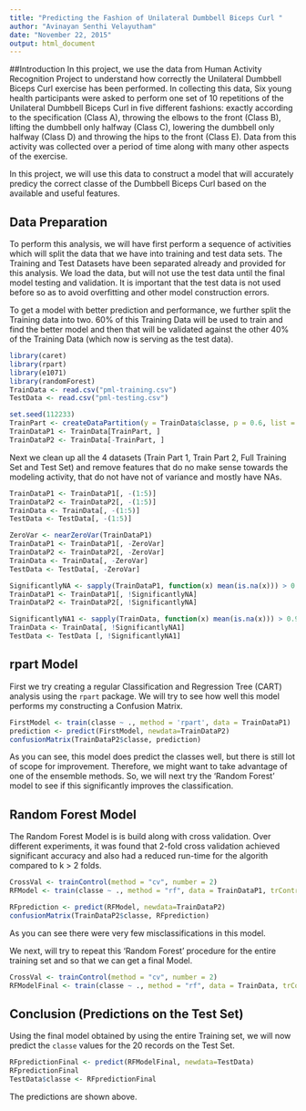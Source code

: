 ```yaml
---
title: "Predicting the Fashion of Unilateral Dumbbell Biceps Curl "
author: "Avinayan Senthi Velayutham"
date: "November 22, 2015"
output: html_document
---
```


##Introduction
In this project, we use the data from Human Activity Recognition Project to understand how correctly the Unilateral Dumbbell Biceps Curl exercise has been performed. In collecting this data, Six young health participants were asked to perform one set of 10 repetitions of the Unilateral Dumbbell Biceps Curl in five different fashions: exactly according to the specification (Class A), throwing the elbows to the front (Class B), lifting the dumbbell only halfway (Class C), lowering the dumbbell only halfway (Class D) and throwing the hips to the front (Class E). Data from this activity was collected over a period of time along with many other aspects of the exercise. 

In this project, we will use this data to construct a model that will accurately predicy the correct classe of the Dumbbell Biceps Curl based on the available and useful features.

## Data Preparation

To perform this analysis, we will have first perform a sequence of activities which will split the data that we have into training and test data sets. The Training and Test Datasets have been separated already and provided for this analysis. We load the data, but will not use the test data until the final model testing and validation. It is important that the test data is not used before so as to avoid overfitting and other model construction errors.

To get a model with better prediction and performance, we further split the Training data into two. 60% of this Training Data will be used to train and find the better model and then that will be validated against the other 40% of the Training Data (which now is serving as the test data).


```r
library(caret)
library(rpart)
library(e1071)
library(randomForest)
TrainData <- read.csv("pml-training.csv")
TestData <- read.csv("pml-testing.csv")

set.seed(112233)
TrainPart <- createDataPartition(y = TrainData$classe, p = 0.6, list = FALSE)
TrainDataP1 <- TrainData[TrainPart, ]
TrainDataP2 <- TrainData[-TrainPart, ]
```

Next we clean up all the 4 datasets (Train Part 1, Train Part 2, Full Training Set and Test Set) and remove features that do no make sense towards the modeling activity, that do not have not of variance and mostly have NAs.

```r
TrainDataP1 <- TrainDataP1[, -(1:5)]
TrainDataP2 <- TrainDataP2[, -(1:5)]
TrainData <- TrainData[, -(1:5)]
TestData <- TestData[, -(1:5)]

ZeroVar <- nearZeroVar(TrainDataP1)
TrainDataP1 <- TrainDataP1[, -ZeroVar]
TrainDataP2 <- TrainDataP2[, -ZeroVar]
TrainData <- TrainData[, -ZeroVar]
TestData <- TestData[, -ZeroVar]

SignificantlyNA <- sapply(TrainDataP1, function(x) mean(is.na(x))) > 0.9
TrainDataP1 <- TrainDataP1[, !SignificantlyNA]
TrainDataP2 <- TrainDataP2[, !SignificantlyNA]

SignificantlyNA1 <- sapply(TrainData, function(x) mean(is.na(x))) > 0.9
TrainData <- TrainData[, !SignificantlyNA1]
TestData <- TestData [, !SignificantlyNA1]
```

## rpart Model

First we try creating a regular Classification and Regression Tree (CART) analysis using the `rpart` package. We will try to see how well this model performs my constructing a Confusion Matrix.

```r
FirstModel <- train(classe ~ ., method = 'rpart', data = TrainDataP1)
prediction <- predict(FirstModel, newdata=TrainDataP2)
confusionMatrix(TrainDataP2$classe, prediction)
```

As you can see, this model does predict the classes well, but there is still lot of scope for improvement. Therefore, we might want to take advantage of one of the ensemble methods. So, we will next try the 'Random Forest' model to see if this significantly improves the classification.

## Random Forest Model

The Random Forest Model is is build along with cross validation. Over different experiments, it was found that 2-fold cross validation achieved significant accuracy and also had a reduced run-time for the algorith compared to k > 2 folds.

```r
CrossVal <- trainControl(method = "cv", number = 2)
RFModel <- train(classe ~ ., method = "rf", data = TrainDataP1, trControl = CrossVal)

RFprediction <- predict(RFModel, newdata=TrainDataP2)
confusionMatrix(TrainDataP2$classe, RFprediction)
```

As you can see there were very few misclassifications in this model.

We next, will try to repeat this 'Random Forest' procedure for the entire training set and so that we can get a final Model.

```r
CrossVal <- trainControl(method = "cv", number = 2)
RFModelFinal <- train(classe ~ ., method = "rf", data = TrainData, trControl = CrossVal)
```

## Conclusion (Predictions on the Test Set)

Using the final model obtained by using the entire Training set, we will now predict the `classe` values for the 20 records on the Test Set.
```r
RFpredictionFinal <- predict(RFModelFinal, newdata=TestData)
RFpredictionFinal
TestData$classe <- RFpredictionFinal
```

The predictions are shown above.
